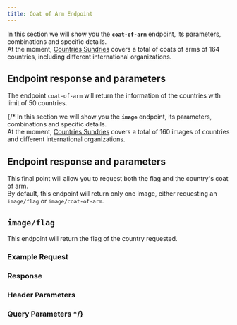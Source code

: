 ```yaml
---
title: Coat of Arm Endpoint
---
```


In this section we will show you the **`coat-of-arm`** endpoint, its parameters, combinations and specific details.\
At the moment, [Countries Sundries](http://countries-sundries-api.com/) covers a total of coats of arms of 164 countries, including different international organizations.

## Endpoint response and parameters

The endpoint `coat-of-arm` will return the information of the countries with limit of 50 countries.

{/* 
In this section we will show you the **`image`** endpoint, its parameters, combinations and specific details.\
At the moment, [Countries Sundries](http://countries-sundries-api.com/) covers a total of 160 images of countries and different international organizations.

## Endpoint response and parameters

This final point will allow you to request both the flag and the country's coat of arm.\
By default, this endpoint will return only one image, either requesting an `image/flag` or `image/coat-of-arm`.

## `image/flag`
This endpoint will return the flag of the country requested.

### Example Request

### Response

### Header Parameters

### Query Parameters */}